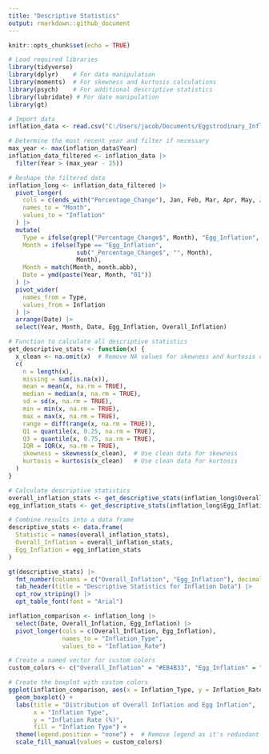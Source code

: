 ```yaml
---
title: "Descriptive Statistics"
output: rmarkdown::github_document
---
```


```r
knitr::opts_chunk$set(echo = TRUE)

# Load required libraries
library(tidyverse)
library(dplyr)    # For data manipulation
library(moments)  # For skewness and kurtosis calculations
library(psych)    # For additional descriptive statistics
library(lubridate) # For date manipulation
library(gt)

# Import data
inflation_data <- read.csv("C:/Users/jacob/Documents/Eggstrodinary_Inflation/Data/City_Inflation_Differences.csv") 

# Determine the most recent year and filter if necessary
max_year <- max(inflation_data$Year)
inflation_data_filtered <- inflation_data |>
  filter(Year > (max_year - 25))

# Reshape the filtered data
inflation_long <- inflation_data_filtered |>
  pivot_longer(
    cols = c(ends_with("Percentage_Change"), Jan, Feb, Mar, Apr, May, Jun, Jul, Aug, Sep, Oct, Nov, Dec),
    names_to = "Month",
    values_to = "Inflation"
  ) |>
  mutate(
    Type = ifelse(grepl("Percentage_Change$", Month), "Egg_Inflation", "Overall_Inflation"),
    Month = ifelse(Type == "Egg_Inflation", 
                   sub("_Percentage_Change$", "", Month),
                   Month),
    Month = match(Month, month.abb),
    Date = ymd(paste(Year, Month, "01"))
  ) |>
  pivot_wider(
    names_from = Type,
    values_from = Inflation
  ) |>
  arrange(Date) |>
  select(Year, Month, Date, Egg_Inflation, Overall_Inflation)

# Function to calculate all descriptive statistics
get_descriptive_stats <- function(x) {
  x_clean <- na.omit(x)  # Remove NA values for skewness and kurtosis calculations
  c(
    n = length(x),
    missing = sum(is.na(x)),
    mean = mean(x, na.rm = TRUE),
    median = median(x, na.rm = TRUE),
    sd = sd(x, na.rm = TRUE),
    min = min(x, na.rm = TRUE),
    max = max(x, na.rm = TRUE),
    range = diff(range(x, na.rm = TRUE)),
    Q1 = quantile(x, 0.25, na.rm = TRUE),
    Q3 = quantile(x, 0.75, na.rm = TRUE),
    IQR = IQR(x, na.rm = TRUE),
    skewness = skewness(x_clean),  # Use clean data for skewness
    kurtosis = kurtosis(x_clean)   # Use clean data for kurtosis
  )
}

# Calculate descriptive statistics
overall_inflation_stats <- get_descriptive_stats(inflation_long$Overall_Inflation)
egg_inflation_stats <- get_descriptive_stats(inflation_long$Egg_Inflation)

# Combine results into a data frame
descriptive_stats <- data.frame(
  Statistic = names(overall_inflation_stats),
  Overall_Inflation = overall_inflation_stats,
  Egg_Inflation = egg_inflation_stats
)

```

```r
gt(descriptive_stats) |>
  fmt_number(columns = c("Overall_Inflation", "Egg_Inflation"), decimals = 3) |>
  tab_header(title = "Descriptive Statistics for Inflation Data") |>
  opt_row_striping() |>
  opt_table_font(font = "Arial")
```

```r
inflation_comparison <- inflation_long |>
  select(Date, Overall_Inflation, Egg_Inflation) |>
  pivot_longer(cols = c(Overall_Inflation, Egg_Inflation),
               names_to = "Inflation_Type",
               values_to = "Inflation_Rate")

# Create a named vector for custom colors
custom_colors <- c("Overall_Inflation" = "#EB4B33", "Egg_Inflation" = "#EBC531")

# Create the boxplot with custom colors
ggplot(inflation_comparison, aes(x = Inflation_Type, y = Inflation_Rate, fill = Inflation_Type)) +
  geom_boxplot() +
  labs(title = "Distribution of Overall Inflation and Egg Inflation",
       x = "Inflation Type",
       y = "Inflation Rate (%)",
       fill = "Inflation Type") +
  theme(legend.position = "none") +  # Remove legend as it's redundant with x-axis labels
  scale_fill_manual(values = custom_colors) 
```


